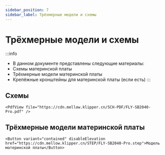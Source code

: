 ```yaml
---
sidebar_position: 7
sidebar_label: Трёхмерные модели и схемы
---
```




# Трёхмерные модели и схемы

:::info
* В данном документе представлены следующие материалы:
* Схемы материнской платы
* Трёхмерные модели материнской платы
* Крепёжные кронштейны для материнской платы (если есть)
:::

## Схемы

    <PdfView file="https://cdn.mellow.klipper.cn/SCH-PDF/FLY-SB2040-Pro.pdf" />


## Трёхмерные модели материнской платы

    <Button variant="contained" disableElevation href="https://cdn.mellow.klipper.cn/STEP/FLY-SB2040-Pro.step">Модель материнской платы</Button>

